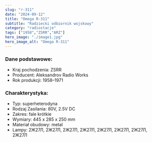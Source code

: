 ```yaml
---
slug: "r-311"
date: "2024-09-12"
title: "Omega R-311"
subtitle: "Radziecki odbiornik wojskowy"
category: "radiostacje"
tags: ["1958","ZSRR","ARZ"]
hero_image: "./image1.jpg"
hero_image_alt: "Omega R-311"
---
```


### Dane podstawowe:

- Kraj pochodzenia: ZSRR
- Producent: Aleksandrov Radio Works
- Rok produkcji: 1958–1971

### Charakterystyka:

- Typ: superheterodyna
- Rodzaj Zasilania: 80V, 2.5V DC
- Zakres: fale krótkie
- Wymiary: 445 x 285 x 250 mm
- Materiał obudowy: metal
- Lampy: 2Ж27Л, 2Ж27Л, 2Ж27Л, 2Ж27Л, 2Ж27Л, 2Ж27Л, 2Ж27Л, 2Ж27Л